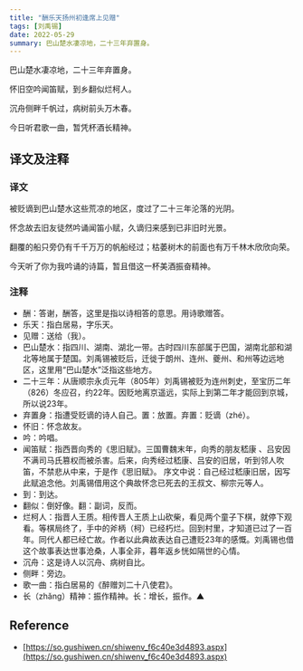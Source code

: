 ```yaml
---
title: "酬乐天扬州初逢席上见赠"
tags: [刘禹锡]
date: 2022-05-29
summary: 巴山楚水凄凉地，二十三年弃置身。
---
```


巴山楚水凄凉地，二十三年弃置身。

怀旧空吟闻笛赋，到乡翻似烂柯人。

沉舟侧畔千帆过，病树前头万木春。

今日听君歌一曲，暂凭杯酒长精神。

## 译文及注释

### 译文

被贬谪到巴山楚水这些荒凉的地区，度过了二十三年沦落的光阴。

怀念故去旧友徒然吟诵闻笛小赋，久谪归来感到已非旧时光景。

翻覆的船只旁仍有千千万万的帆船经过；枯萎树木的前面也有万千林木欣欣向荣。

今天听了你为我吟诵的诗篇，暂且借这一杯美酒振奋精神。

### 注释

- 酬：答谢，酬答，这里是指以诗相答的意思。用诗歌赠答。
- 乐天：指白居易，字乐天。
- 见赠：送给（我）。
- 巴山楚水：指四川、湖南、湖北一带。古时四川东部属于巴国，湖南北部和湖北等地属于楚国。刘禹锡被贬后，迁徙于朗州、连州、夔州、和州等边远地区，这里用“巴山楚水”泛指这些地方。
- 二十三年：从唐顺宗永贞元年（805年）刘禹锡被贬为连州刺史，至宝历二年（826）冬应召，约22年。因贬地离京遥远，实际上到第二年才能回到京城，所以说23年。
- 弃置身：指遭受贬谪的诗人自己。置：放置。弃置：贬谪（zhé）。
- 怀旧：怀念故友。
- 吟：吟唱。
- 闻笛赋：指西晋向秀的《思旧赋》。三国曹魏末年，向秀的朋友嵇康 、吕安因不满司马氏篡权而被杀害。后来，向秀经过嵇康、吕安的旧居，听到邻人吹笛，不禁悲从中来，于是作《思旧赋》。 序文中说：自己经过嵇康旧居，因写此赋追念他。刘禹锡借用这个典故怀念已死去的王叔文、柳宗元等人。
- 到：到达。
- 翻似：倒好像。翻：副词，反而。
- 烂柯人：指晋人王质。相传晋人王质上山砍柴，看见两个童子下棋，就停下观看。等棋局终了，手中的斧柄（柯）已经朽烂。回到村里，才知道已过了一百年。同代人都已经亡故。作者以此典故表达自己遭贬23年的感慨。刘禹锡也借这个故事表达世事沧桑，人事全非，暮年返乡恍如隔世的心情。
- 沉舟：这是诗人以沉舟、病树自比。
- 侧畔：旁边。
- 歌一曲：指白居易的《醉赠刘二十八使君》。
- 长（zhǎng）精神：振作精神。长：增长，振作。▲

## Reference

- [https://so.gushiwen.cn/shiwenv_f6c40e3d4893.aspx](https://so.gushiwen.cn/shiwenv_f6c40e3d4893.aspx)